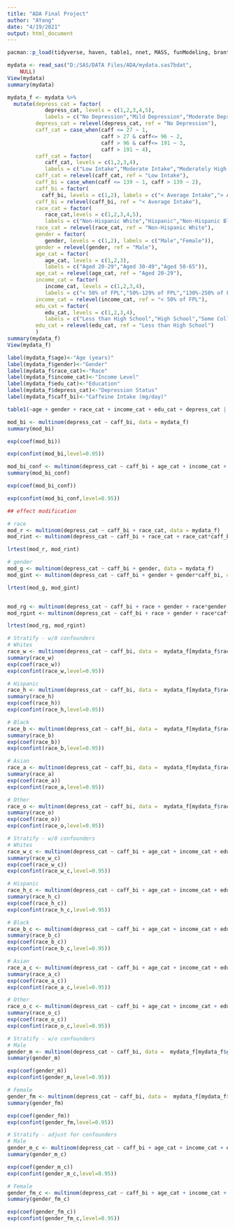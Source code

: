 ---
title: "ADA Final Project"
author: "AYang"
date: "4/19/2021"
output: html_document
---


```{r}
pacman::p_load(tidyverse, haven, table1, nnet, MASS, funModeling, brant, lmtest, multcomp, table1)

mydata <- read_sas("D:/SAS/DATA Files/ADA/mydata.sas7bdat", 
    NULL)
View(mydata)
summary(mydata)

mydata_f <- mydata %>%
  mutate(depress_cat = factor(
            depress_cat, levels = c(1,2,3,4,5),
            labels = c("No Depression","Mild Depression","Moderate Depression","Moderately Severe Depression","Severe Depression")),
         depress_cat = relevel(depress_cat, ref = "No Depression"),
         caff_cat = case_when(caff <= 27 ~ 1,
                              caff > 27 & caff<= 96 ~ 2,
                              caff > 96 & caff<= 191 ~ 3,
                              caff > 191 ~ 4),
         caff_cat = factor(
            caff_cat, levels = c(1,2,3,4),
            labels = c("Low Intake","Moderate Intake","Moderately High Intake","High Intake")),
         caff_cat = relevel(caff_cat, ref = "Low Intake"),
         caff_bi = case_when(caff <= 139 ~ 1, caff > 139 ~ 2),
         caff_bi = factor(
           caff_bi, levels = c(1,2), labels = c("< Average Intake","> Average Intake")),
         caff_bi = relevel(caff_bi, ref = "< Average Intake"),
         race_cat = factor(
            race_cat,levels = c(1,2,3,4,5),
            labels = c("Non-Hispanic White","Hispanic","Non-Hispanic Black","Non-Hispanic Asian","Other race")),
         race_cat = relevel(race_cat, ref = "Non-Hispanic White"),
         gender = factor(
            gender, levels = c(1,2), labels = c("Male","Female")),
         gender = relevel(gender, ref = "Male"),
         age_cat = factor(
            age_cat, levels = c(1,2,3),
            labels = c("Aged 20-29","Aged 30-49","Aged 50-65")),
         age_cat = relevel(age_cat, ref = "Aged 20-29"),
         income_cat = factor(
            income_cat, levels = c(1,2,3,4),
            labels = c("< 50% of FPL","50%-129% of FPL","130%-250% of FPL","> 250% of FPL")),
         income_cat = relevel(income_cat, ref = "< 50% of FPL"),
         edu_cat = factor(
            edu_cat, levels = c(1,2,3,4),
            labels = c("Less than High School","High School","Some College","College")),
         edu_cat = relevel(edu_cat, ref = "Less than High School")
         )
summary(mydata_f)
View(mydata_f)

```


```{r}

label(mydata_f$age)<-"Age (years)"
label(mydata_f$gender)<-"Gender"
label(mydata_f$race_cat)<-"Race"
label(mydata_f$income_cat)<-"Income Level"
label(mydata_f$edu_cat)<-"Education"
label(mydata_f$depress_cat)<-"Depression Status"
label(mydata_f$caff_bi)<-"Caffeine Intake (mg/day)"

table1(~age + gender + race_cat + income_cat + edu_cat + depress_cat | caff_bi, overall="Total",rowlabelhead="Variable",footnote='SD = standard deviation',mydata_f)

```


```{r}
mod_bi <- multinom(depress_cat ~ caff_bi, data = mydata_f)
summary(mod_bi)

exp(coef(mod_bi))

exp(confint(mod_bi,level=0.95))
```

```{r}
mod_bi_conf <- multinom(depress_cat ~ caff_bi + age_cat + income_cat + edu_cat, data = mydata_f)
summary(mod_bi_conf)

exp(coef(mod_bi_conf))

exp(confint(mod_bi_conf,level=0.95))
```


```{r}
## effect modification 

# race
mod_r <- multinom(depress_cat ~ caff_bi + race_cat, data = mydata_f)
mod_rint <- multinom(depress_cat ~ caff_bi + race_cat + race_cat*caff_bi, data = mydata_f)

lrtest(mod_r, mod_rint)

# gender
mod_g <- multinom(depress_cat ~ caff_bi + gender, data = mydata_f)
mod_gint <- multinom(depress_cat ~ caff_bi + gender + gender*caff_bi, data = mydata_f)

lrtest(mod_g, mod_gint)


mod_rg <- multinom(depress_cat ~ caff_bi + race + gender + race*gender, data = mydata_f)
mod_rgint <- multinom(depress_cat ~ caff_bi + race + gender + race*caff_bi + gender*caff_bi + race*gender*caff_bi, data = mydata_f)

lrtest(mod_rg, mod_rgint)

```

```{r}
# Stratify - w/0 confounders
# Whites
race_w <- multinom(depress_cat ~ caff_bi, data =  mydata_f[mydata_f$race_cat=="Non-Hispanic White",])
summary(race_w)
exp(coef(race_w))
exp(confint(race_w,level=0.95))

# Hispanic
race_h <- multinom(depress_cat ~ caff_bi, data =  mydata_f[mydata_f$race_cat=="Hispanic",])
summary(race_h)
exp(coef(race_h))
exp(confint(race_h,level=0.95))

# Black
race_b <- multinom(depress_cat ~ caff_bi, data =  mydata_f[mydata_f$race_cat=="Non-Hispanic Black",])
summary(race_b)
exp(coef(race_b))
exp(confint(race_b,level=0.95))

# Asian
race_a <- multinom(depress_cat ~ caff_bi, data =  mydata_f[mydata_f$race_cat=="Non-Hispanic Asian",])
summary(race_a)
exp(coef(race_a))
exp(confint(race_a,level=0.95))

# Other
race_o <- multinom(depress_cat ~ caff_bi, data =  mydata_f[mydata_f$race_cat=="Other race",])
summary(race_o)
exp(coef(race_o))
exp(confint(race_o,level=0.95))
```



```{r}
# Stratify - w/0 confounders
# Whites
race_w_c <- multinom(depress_cat ~ caff_bi + age_cat + income_cat + edu_cat, data =  mydata_f[mydata_f$race_cat=="Non-Hispanic White",])
summary(race_w_c)
exp(coef(race_w_c))
exp(confint(race_w_c,level=0.95))

# Hispanic
race_h_c <- multinom(depress_cat ~ caff_bi + age_cat + income_cat + edu_cat, data =  mydata_f[mydata_f$race_cat=="Hispanic",])
summary(race_h_c)
exp(coef(race_h_c))
exp(confint(race_h_c,level=0.95))

# Black
race_b_c <- multinom(depress_cat ~ caff_bi + age_cat + income_cat + edu_cat, data =  mydata_f[mydata_f$race_cat=="Non-Hispanic Black",])
summary(race_b_c)
exp(coef(race_b_c))
exp(confint(race_b_c,level=0.95))

# Asian
race_a_c <- multinom(depress_cat ~ caff_bi + age_cat + income_cat + edu_cat, data =  mydata_f[mydata_f$race_cat=="Non-Hispanic Asian",])
summary(race_a_c)
exp(coef(race_a_c))
exp(confint(race_a_c,level=0.95))

# Other
race_o_c <- multinom(depress_cat ~ caff_bi + age_cat + income_cat + edu_cat, data =  mydata_f[mydata_f$race_cat=="Other race",])
summary(race_o_c)
exp(coef(race_o_c))
exp(confint(race_o_c,level=0.95))

```


```{r}
# Stratify - w/o confounders
# Male
gender_m <- multinom(depress_cat ~ caff_bi, data =  mydata_f[mydata_f$gender=="Male",])
summary(gender_m)

exp(coef(gender_m))
exp(confint(gender_m,level=0.95))

# Female
gender_fm <- multinom(depress_cat ~ caff_bi, data =  mydata_f[mydata_f$gender=="Female",])
summary(gender_fm)

exp(coef(gender_fm))
exp(confint(gender_fm,level=0.95))
```



```{r}
# Stratify - adjust for confounders
# Male
gender_m_c <- multinom(depress_cat ~ caff_bi + age_cat + income_cat + edu_cat, data =  mydata_f[mydata_f$gender=="Male",])
summary(gender_m_c)

exp(coef(gender_m_c))
exp(confint(gender_m_c,level=0.95))

# Female
gender_fm_c <- multinom(depress_cat ~ caff_bi + age_cat + income_cat + edu_cat, data =  mydata_f[mydata_f$gender=="Female",])
summary(gender_fm_c)

exp(coef(gender_fm_c))
exp(confint(gender_fm_c,level=0.95))
```

